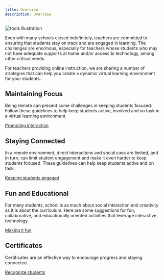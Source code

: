 ```yaml
---
title: Overview
description: Overview
---
```




<Row className="title-with-text">
  <Column colMd={2} colLg={3}>

![tools illustration](images/tips-contenttop.png)

  </Column>
<Column colMd={6} colLg={8}>

<PageDescription>

Even with many schools closed indefinitely, teachers are committed to ensuring that students stay on track and are engaged in learning. The challenges are enormous, especially for teachers whose students who may not have adequate supports at home and/or access to technology, among other critical needs.

For teachers providing online instruction, we are sharing a number of strategies that can help you create a dynamic virtual learning environment for your students.

</PageDescription>

  </Column>
</Row>


<!--
> Student engagement is the product of motivation and active learning. It is a product rather than a sum because it will not occur if either element is missing.

<cite>- Elizabeth F. Barkley</cite>
-->

<Row className="title-with-text">
  <Column colMd={2} colLg={3}>

## Maintaining Focus

  </Column>
  <Column colMd={6} colLg={8}>

Being remote can present some challenges in keeping students focused. Follow these guidelines to help keep students active, involved and on task in a virtual learning environment.

[Promoting interaction](/tips-for-teachers/promoting-interaction)

  </Column>
</Row>
<Row className="title-with-text">
  <Column colMd={2} colLg={3}>

## Staying Connected

  </Column>
  <Column colMd={6} colLg={8}>

In a remote environment, direct interactions and social cues are limited, and in turn, can limit student engagement and make it even harder to keep students focused. These guidelines can help keep students active and on task. 

[Keeping students engaged](/tips-for-teachers/keeping-students-engaged)

  </Column>
</Row>
<Row className="title-with-text">
  <Column colMd={2} colLg={3}>

## Fun and Educational

  </Column>
  <Column colMd={6} colLg={8}>

For many students, school is as much about social interaction and creativity as it is about the curriculum. Here are some suggestions for fun, collaborative, and educationally oriented activities that leverage interactive technology.

[Making it fun](/tips-for-teachers/making-it-fun)

  </Column>
</Row>
<Row className="title-with-text">
  <Column colMd={2} colLg={3}>

## Certificates

  </Column>
  <Column colMd={6} colLg={8}>

Certificates are an effective way to encourage progress and staying connected.

[Recognize students](/tips-for-teachers/certificates)

  </Column>
</Row>